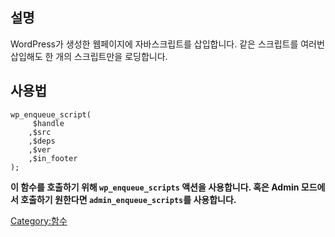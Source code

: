 {{Languages|
{{ko|Function Reference/wp_enqueue_script}}
{{en|Function Reference/wp_enqueue_script}}
{{es|Referencia de Funciones/wp_enqueue_script}}
{{ru|Справочник по функциям/wp_enqueue_script}}
{{zh-cn|功能参考/wp_enqueue_script}}
}}

== 설명 ==

WordPress가 생성한 웹페이지에 자바스크립트를 삽입합니다. 같은 스크립트를 여러번 삽입해도 한 개의 스크립트만을 로딩합니다.

== 사용법 ==

<pre>
wp_enqueue_script( 
     $handle
    ,$src
    ,$deps
    ,$ver
    ,$in_footer 
);
</pre>

''' 이 함수를 호출하기 위해 <tt>wp_enqueue_scripts</tt> 액션을 사용합니다. 혹은 Admin 모드에서 호출하기 원한다면 <tt>admin_enqueue_scripts</tt>를 사용합니다.'''

[[Category:함수]]